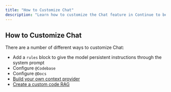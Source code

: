 ```yaml
---
title: "How to Customize Chat"
description: "Learn how to customize the Chat feature in Continue to better suit your workflow."
---
```


## How to Customize Chat

There are a number of different ways to customize Chat:

- Add a `rules` block to give the model persistent instructions through the system prompt
- Configure `@Codebase`
- Configure `@Docs`
- [Build your own context provider](/guides/build-your-own-context-provider)
- [Create a custom code RAG](/guides/custom-code-rag)
